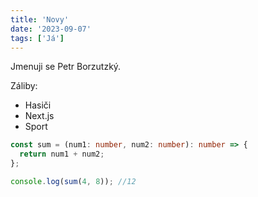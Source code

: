 ```yaml
---
title: 'Novy'
date: '2023-09-07'
tags: ['Já']
---
```


Jmenuji se Petr Borzutzký.

Záliby:

- Hasiči
- Next.js
- Sport

```ts
const sum = (num1: number, num2: number): number => {
  return num1 + num2;
};

console.log(sum(4, 8)); //12
```
